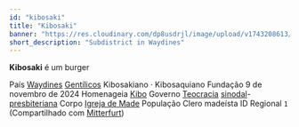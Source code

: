 ```yaml
---
id: "kibosaki"
title: "Kibosaki"
banner: "https://res.cloudinary.com/dp8usdrjl/image/upload/v1743208613/kibosaki_p3rcla.svg"
short_description: "Subdistrict in Waydines"
---
```


**Kibosaki** é um burger

<QuickFacts title="Kibosaki" subtitle="Subdistrito Nacional">
    <CountrySymbols flag="https://res.cloudinary.com/dp8usdrjl/image/upload/v1743208613/kibosaki_p3rcla.svg" />
    <tr>
        <td>País</td>
        <td>
            <a href="Waydines">Waydines</a>
        </td>
    </tr>
    <tr>
        <td>
            <a href="https://pt.wikipedia.org/wiki/Gent%C3%ADlico">Gentílicos</a>
        </td>
        <td>Kibosakiano &centerdot; Kibosaquiano</td>
    </tr>
    <tr>
        <td>Fundação</td>
        <td>9 de novembro de 2024</td>
    </tr>
    <tr>
        <td>Homenageia</td>
        <td><a href="Kibo_(Madeísmo)">Kibo</a></td>
    </tr>
    <tr>
        <td>Governo</td>
        <td>
            <a href="https://pt.wikipedia.org/wiki/Teocracia">Teocracia</a> 
            <a href="https://pt.wikipedia.org/wiki/S%C3%ADnodo">sinodal</a>-
            <a href="https://pt.wikipedia.org/wiki/Presbit%C3%A9rio_(protestantismo)">presbiteriana</a>
        </td>
    </tr>
    <tr class="small">
        <td>Corpo</td>
        <td><a href="Madeísmo">Igreja de Made</a></td>
    </tr>
    <tr>
        <td>População</td>
        <td>Clero madeísta</td>
    </tr>
    <tr>
        <td>ID Regional</td>
        <td>
            <code>1</code> 
            (Compartilhado com <a href="Mitterfurt">Mitterfurt</a>)
        </td>
    </tr>
</QuickFacts>